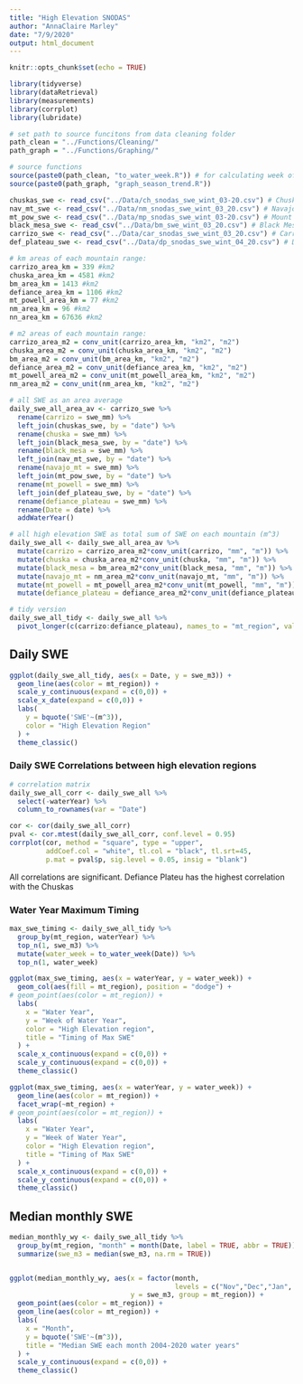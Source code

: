```yaml
---
title: "High Elevation SNODAS"
author: "AnnaClaire Marley"
date: "7/9/2020"
output: html_document
---
```


```r
knitr::opts_chunk$set(echo = TRUE)
```


```r
library(tidyverse)
library(dataRetrieval)
library(measurements)
library(corrplot)
library(lubridate)
```

```r
# set path to source funcitons from data cleaning folder
path_clean = "../Functions/Cleaning/"
path_graph = "../Functions/Graphing/"
```

```r
# source functions
source(paste0(path_clean, "to_water_week.R")) # for calculating week of water year
source(paste0(path_graph, "graph_season_trend.R"))
```

```r
chuskas_swe <- read_csv("../Data/ch_snodas_swe_wint_03-20.csv") # Chuska mountains
nav_mt_swe <- read_csv("../Data/nm_snodas_swe_wint_03_20.csv") # Navajo Mountain
mt_pow_swe <- read_csv("../Data/mp_snodas_swe_wint_03-20.csv") # Mount Powell
black_mesa_swe <- read_csv("../Data/bm_swe_wint_03_20.csv") # Black Mesa
carrizo_swe <- read_csv("../Data/car_snodas_swe_wint_03_20.csv") # Carrizo
def_plateau_swe <- read_csv("../Data/dp_snodas_swe_wint_04_20.csv") # Defiance Plateau
```

```r
# km areas of each mountain range:
carrizo_area_km = 339 #km2
chuska_area_km = 4581 #km2
bm_area_km = 1413 #km2
defiance_area_km = 1106 #km2
mt_powell_area_km = 77 #km2
nm_area_km = 96 #km2
nn_area_km = 67636 #km2

# m2 areas of each mountain range:
carrizo_area_m2 = conv_unit(carrizo_area_km, "km2", "m2")  
chuska_area_m2 = conv_unit(chuska_area_km, "km2", "m2") 
bm_area_m2 = conv_unit(bm_area_km, "km2", "m2") 
defiance_area_m2 = conv_unit(defiance_area_km, "km2", "m2") 
mt_powell_area_m2 = conv_unit(mt_powell_area_km, "km2", "m2") 
nm_area_m2 = conv_unit(nm_area_km, "km2", "m2") 
```

```r
# all SWE as an area average
daily_swe_all_area_av <- carrizo_swe %>% 
  rename(carrizo = swe_mm) %>% 
  left_join(chuskas_swe, by = "date") %>% 
  rename(chuska = swe_mm) %>% 
  left_join(black_mesa_swe, by = "date") %>% 
  rename(black_mesa = swe_mm) %>% 
  left_join(nav_mt_swe, by = "date") %>% 
  rename(navajo_mt = swe_mm) %>% 
  left_join(mt_pow_swe, by = "date") %>% 
  rename(mt_powell = swe_mm) %>% 
  left_join(def_plateau_swe, by = "date") %>% 
  rename(defiance_plateau = swe_mm) %>% 
  rename(Date = date) %>% 
  addWaterYear() 

# all high elevation SWE as total sum of SWE on each mountain (m^3)
daily_swe_all <- daily_swe_all_area_av %>% 
  mutate(carrizo = carrizo_area_m2*conv_unit(carrizo, "mm", "m")) %>% 
  mutate(chuska = chuska_area_m2*conv_unit(chuska, "mm", "m")) %>% 
  mutate(black_mesa = bm_area_m2*conv_unit(black_mesa, "mm", "m")) %>% 
  mutate(navajo_mt = nm_area_m2*conv_unit(navajo_mt, "mm", "m")) %>% 
  mutate(mt_powell = mt_powell_area_m2*conv_unit(mt_powell, "mm", "m")) %>% 
  mutate(defiance_plateau = defiance_area_m2*conv_unit(defiance_plateau, "mm", "m"))

# tidy version
daily_swe_all_tidy <- daily_swe_all %>% 
  pivot_longer(c(carrizo:defiance_plateau), names_to = "mt_region", values_to = "swe_m3")
```

## Daily SWE

```r

ggplot(daily_swe_all_tidy, aes(x = Date, y = swe_m3)) +
  geom_line(aes(color = mt_region)) +
  scale_y_continuous(expand = c(0,0)) +
  scale_x_date(expand = c(0,0)) +
  labs(
    y = bquote('SWE'~(m^3)),
    color = "High Elevation Region"
  ) +
  theme_classic()

```


### Daily SWE Correlations between high elevation regions

```r
# correlation matrix
daily_swe_all_corr <- daily_swe_all %>% 
  select(-waterYear) %>% 
  column_to_rownames(var = "Date")

cor <- cor(daily_swe_all_corr)
pval <- cor.mtest(daily_swe_all_corr, conf.level = 0.95)
corrplot(cor, method = "square", type = "upper", 
         addCoef.col = "white", tl.col = "black", tl.srt=45,
         p.mat = pval$p, sig.level = 0.05, insig = "blank")

```

All correlations are significant. Defiance Plateu has the highest correlation with the Chuskas

### Water Year Maximum Timing

```r

max_swe_timing <- daily_swe_all_tidy %>% 
  group_by(mt_region, waterYear) %>% 
  top_n(1, swe_m3) %>% 
  mutate(water_week = to_water_week(Date)) %>% 
  top_n(1, water_week)

ggplot(max_swe_timing, aes(x = waterYear, y = water_week)) +
  geom_col(aes(fill = mt_region), position = "dodge") +
# geom_point(aes(color = mt_region)) +
  labs(
    x = "Water Year",
    y = "Week of Water Year",
    color = "High Elevation region",
    title = "Timing of Max SWE"
  ) +
  scale_x_continuous(expand = c(0,0)) +
  scale_y_continuous(expand = c(0,0)) +
  theme_classic()

ggplot(max_swe_timing, aes(x = waterYear, y = water_week)) +
  geom_line(aes(color = mt_region)) +
  facet_wrap(~mt_region) +
# geom_point(aes(color = mt_region)) +
  labs(
    x = "Water Year",
    y = "Week of Water Year",
    color = "High Elevation region",
    title = "Timing of Max SWE"
  ) +
  scale_x_continuous(expand = c(0,0)) +
  scale_y_continuous(expand = c(0,0)) +
  theme_classic()

```

## Median monthly SWE 

```r

median_monthly_wy <- daily_swe_all_tidy %>% 
  group_by(mt_region, "month" = month(Date, label = TRUE, abbr = TRUE)) %>% 
  summarize(swe_m3 = median(swe_m3, na.rm = TRUE))


ggplot(median_monthly_wy, aes(x = factor(month, 
                                         levels = c("Nov","Dec","Jan", "Feb", "Mar", "Apr")), 
                              y = swe_m3, group = mt_region)) +
  geom_point(aes(color = mt_region)) +
  geom_line(aes(color = mt_region)) +
  labs(
    x = "Month",
    y = bquote('SWE'~(m^3)),
    title = "Median SWE each month 2004-2020 water years"
  ) +
  scale_y_continuous(expand = c(0,0)) +
  theme_classic()
```


